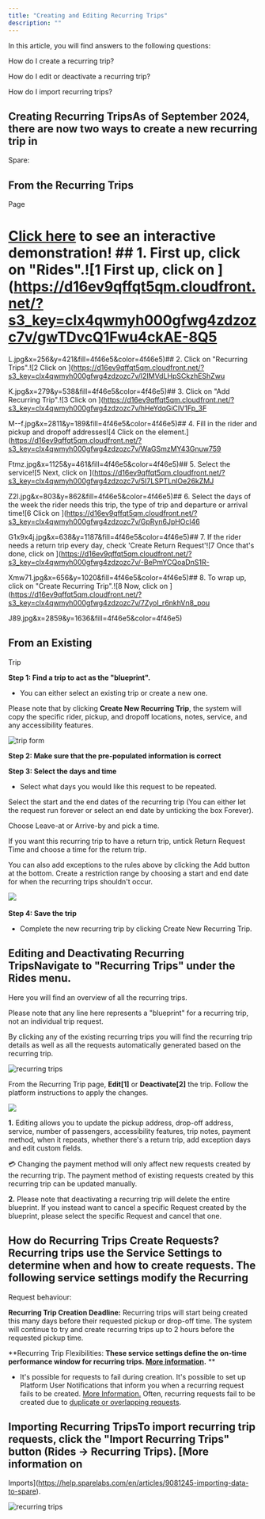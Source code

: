 ```yaml
---
title: "Creating and Editing Recurring Trips"
description: ""
---
```


In this article, you will find answers to the following questions:

How do I create a recurring trip?

How do I edit or deactivate a recurring trip?

How do I import recurring trips?

## Creating Recurring TripsAs of **September 2024**, there are now two ways to create a new recurring trip in 

Spare:

## From the Recurring Trips 

Page

# [Click here](https://app.supademo.com/demo/cm0wnkfv002gf12mf717qvtfd) to see an interactive demonstration! ## 1. First up, click on "Rides".![1 First up, click on ](https://d16ev9qffqt5qm.cloudfront.net/?s3_key=clx4qwmyh000gfwg4zdzozc7v/gwTDvcQ1Fwu4ckAE-8Q5

L.jpg&x=256&y=421&fill=4f46e5&color=4f46e5)## 2. Click on "Recurring Trips".![2 Click on ](https://d16ev9qffqt5qm.cloudfront.net/?s3_key=clx4qwmyh000gfwg4zdzozc7v/l2IMVdLHpSCkzhEShZwu

K.jpg&x=279&y=538&fill=4f46e5&color=4f46e5)## 3. Click on "Add Recurring Trip".![3 Click on ](https://d16ev9qffqt5qm.cloudfront.net/?s3_key=clx4qwmyh000gfwg4zdzozc7v/hHeYdqGiCIV1Fp_3F

M--f.jpg&x=2811&y=189&fill=4f46e5&color=4f46e5)## 4. Fill in the rider and pickup and dropoff addresses![4 Click on the element.](https://d16ev9qffqt5qm.cloudfront.net/?s3_key=clx4qwmyh000gfwg4zdzozc7v/WaGSmzMY43Gnuw759

Ftmz.jpg&x=1125&y=461&fill=4f46e5&color=4f46e5)## 5. Select the service![5 Next, click on ](https://d16ev9qffqt5qm.cloudfront.net/?s3_key=clx4qwmyh000gfwg4zdzozc7v/5I7LSPTLnlOe26kZMJ

Z2l.jpg&x=803&y=862&fill=4f46e5&color=4f46e5)## 6. Select the days of the week the rider needs this trip, the type of trip and departure or arrival time![6 Click on ](https://d16ev9qffqt5qm.cloudfront.net/?s3_key=clx4qwmyh000gfwg4zdzozc7v/GpRyn6JpHOcl46

G1x9x4j.jpg&x=638&y=1187&fill=4f46e5&color=4f46e5)## 7. If the rider needs a return trip every day, check 'Create Return Request'![7 Once that's done, click on ](https://d16ev9qffqt5qm.cloudfront.net/?s3_key=clx4qwmyh000gfwg4zdzozc7v/-BePmYCQoaDnS1R-

Xmw71.jpg&x=656&y=1020&fill=4f46e5&color=4f46e5)## 8. To wrap up, click on "Create Recurring Trip".![8 Now, click on ](https://d16ev9qffqt5qm.cloudfront.net/?s3_key=clx4qwmyh000gfwg4zdzozc7v/7ZyoI_r6nkhVn8_pou

J89.jpg&x=2859&y=1636&fill=4f46e5&color=4f46e5)

## From an Existing 

Trip

**Step 1: Find a trip to act as the "blueprint".**

- You can either select an existing trip or create a new one.

Please note that by clicking **Create New Recurring Trip**, the system will copy the specific rider, pickup, and dropoff locations, notes, service, and any accessibility features.

![trip form](https://spare-74fa64f80617.intercom-attachments-1.com/i/o/969337910/1dd38d8e3741f1a4f7e06f13/97gZ-pzpWqZkNkjmJM-oETOXkUwEgRndtA.png?expires=1753820100&signature=27309e1050c75a4c52fb9135b0af054593f22279f866aeccdebc2400313a5831&req=fSYuFcp5lIBfFb4f3HP0gJK4q8i5UvOAPJYz2aZ1dRceWz69lXq4vVfRwbL3%0Ai4U%3D%0A)

**Step 2: Make sure that the pre-populated information is correct**

**Step 3: Select the days and time**

- Select what days you would like this request to be repeated.

Select the start and the end dates of the recurring trip (You can either let the request run forever or select an end date by unticking the box Forever).

Choose Leave-at or Arrive-by and pick a time.

If you want this recurring trip to have a return trip, untick Return Request Time and choose a time for the return trip.

You can also add exceptions to the rules above by clicking the Add button at the bottom. Create a restriction range by choosing a start and end date for when the recurring trips shouldn't occur.

![](https://downloads.intercomcdn.com/i/o/wyxobwoi/1335482644/196f4a2561f2f40a984ba3e44372/Screenshot+2025-01-14+at+4_30_25%E2%80%AFPM.png?expires=1753820100&signature=c923d74a2b78f2f93025279587b898664e09526534e10283803a08ba0bac32cf&req=dSMkE812n4dbXfMW1HO4zTssfqnkQSvasNBKOZx9BJiTKgRPIWo%2BNDTuw2dv%0Alj82%0A)​

**Step 4: Save the trip**

- Complete the new recurring trip by clicking Create New Recurring Trip.

## Editing and Deactivating Recurring TripsNavigate to "**Recurring Trips"** under the **Rides** menu. 

Here you will find an overview of all the recurring trips.

Please note that any line here represents a "blueprint" for a recurring trip, not an individual trip request. 

By clicking any of the existing recurring trips you will find the recurring trip details as well as all the requests automatically generated based on the recurring trip.

![recurring trips](https://spare-74fa64f80617.intercom-attachments-1.com/i/o/969337946/92dcd2a64c8bf7285650e5f1/Ein7RwKem3SDhTlXqN0m4RAtbSKSGkDAAQ.png?expires=1753820100&signature=64df0f4c9b877c8d26e5b10597de31f92fce10277f7291d48caf364a18bf37f8&req=fSYuFcp5lIVZFb4f3HP0gH2kR%2BfHDmEXjKmdaQg%2BoMLzXGBNQQGcqcTmhUtY%0AlLg%3D%0A)

From the Recurring Trip page, **Edit[1]** or **Deactivate[2]** the trip. Follow the platform instructions to apply the changes.

![](https://spare-74fa64f80617.intercom-attachments-1.com/i/o/969337958/8c17bc76c1893b149ebb51dc/u6ezBvsU-2bic4R8RCGXrCc_03NZ34QKmQ.png?expires=1753820100&signature=bfdb13562a98c3182d5a70cc755f6bbae69d703fb13625e3e3e292d1f0476738&req=fSYuFcp5lIRXFb4f3HP0gN0GgX2CrYzQ24zWmlgTz9Z5rgy%2FrkrJVtb1vDEq%0AHm4%3D%0A)

**1.** Editing allows you to update the pickup address, drop-off address, service, number of passengers, accessibility features, trip notes, payment method, when it repeats, whether there's a return trip, add exception days and edit custom fields.

💳 Changing the payment method will only affect new requests created by the recurring trip. The payment method of existing requests created by this recurring trip can be updated manually.

**2.** Please note that deactivating a recurring trip will delete the entire blueprint. If you instead want to cancel a specific Request created by the blueprint, please select the specific Request and cancel that one.

## How do Recurring Trips Create Requests? Recurring trips use the Service Settings to determine when and how to create requests. The following service settings modify the Recurring 

Request behaviour:

**Recurring Trip Creation Deadline:** Recurring trips will start being created this many days before their requested pickup or drop-off time. The system will continue to try and create recurring trips up to 2 hours before the requested pickup time.

**Recurring Trip Flexibilities: **These service settings define the on-time performance window for recurring trips. [More information](https://help.sparelabs.com/en/articles/8994600-service-windows-flexibilities).** **

- It's possible for requests to fail during creation. It's possible to set up Platform User Notifications that inform you when a recurring request fails to be created. [More Information.](https://help.sparelabs.com/en/articles/8989058-platform-user-notifications-internal) Often, recurring requests fail to be created due to [duplicate or overlapping requests](https://help.sparelabs.com/en/articles/8978827-managing-duplicate-and-overlapping-requests). 

## Importing Recurring TripsTo import recurring trip requests, click the **"Import Recurring Trips"** button (Rides -> Recurring Trips). [More information on 

Imports](https://help.sparelabs.com/en/articles/9081245-importing-data-to-spare).

![recurring trips](https://spare-74fa64f80617.intercom-attachments-1.com/i/o/969337967/b89d4d5a4ef6d7fedb3a44bb/wuBt-PHhPq8S8akfJW0YqF5GbfMRPLAstQ.png?expires=1753820100&signature=79c5e694d532d7ce0f210d932803af2cd0f7f6d0765289a823e529b0417d912f&req=fSYuFcp5lIdYFb4f3HP0gIJSTHhTdK66zqu0daAYRLm2vpxkozNOaNK2MSTy%0Apus%3D%0A)
